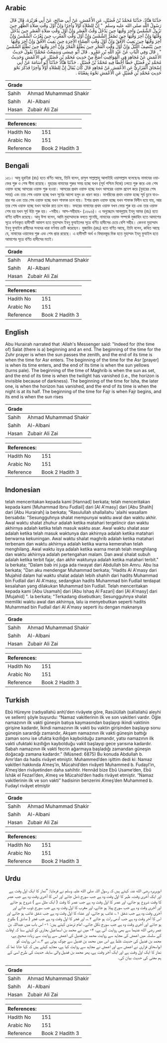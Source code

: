 ## Arabic


<div dir="rtl" lang="ar" style={{fontSize:'larger',backgroundColor:'#f8f9fa',padding:20}}>
حَدَّثَنَا هَنَّادٌ، حَدَّثَنَا مُحَمَّدُ بْنُ فُضَيْلٍ، عَنِ الأَعْمَشِ، عَنْ أَبِي صَالِحٍ، عَنْ أَبِي هُرَيْرَةَ، قَالَ قَالَ رَسُولُ اللَّهِ صلى الله عليه وسلم ‏ "‏ إِنَّ لِلصَّلاَةِ أَوَّلاً وَآخِرًا وَإِنَّ أَوَّلَ وَقْتِ صَلاَةِ الظُّهْرِ حِينَ تَزُولُ الشَّمْسُ وَآخِرَ وَقْتِهَا حِينَ يَدْخُلُ وَقْتُ الْعَصْرِ وَإِنَّ أَوَّلَ وَقْتِ صَلاَةِ الْعَصْرِ حِينَ يَدْخُلُ وَقْتُهَا وَإِنَّ آخِرَ وَقْتِهَا حِينَ تَصْفَرُّ الشَّمْسُ وَإِنَّ أَوَّلَ وَقْتِ الْمَغْرِبِ حِينَ تَغْرُبُ الشَّمْسُ وَإِنَّ آخِرَ وَقْتِهَا حِينَ يَغِيبُ الأُفُقُ وَإِنَّ أَوَّلَ وَقْتِ الْعِشَاءِ الآخِرَةِ حِينَ يَغِيبُ الأُفُقُ وَإِنَّ آخِرَ وَقْتِهَا حِينَ يَنْتَصِفُ اللَّيْلُ وَإِنَّ أَوَّلَ وَقْتِ الْفَجْرِ حِينَ يَطْلُعُ الْفَجْرُ وَإِنَّ آخِرَ وَقْتِهَا حِينَ تَطْلُعُ الشَّمْسُ ‏"‏ ‏.‏ قَالَ وَفِي الْبَابِ عَنْ عَبْدِ اللَّهِ بْنِ عَمْرٍو ‏.‏ قَالَ أَبُو عِيسَى وَسَمِعْتُ مُحَمَّدًا يَقُولُ حَدِيثُ الأَعْمَشِ عَنْ مُجَاهِدٍ فِي الْمَوَاقِيتِ أَصَحُّ مِنْ حَدِيثِ مُحَمَّدِ بْنِ فُضَيْلٍ عَنِ الأَعْمَشِ وَحَدِيثُ مُحَمَّدِ بْنِ فُضَيْلٍ خَطَأٌ أَخْطَأَ فِيهِ مُحَمَّدُ بْنُ فُضَيْلٍ ‏.‏ حَدَّثَنَا هَنَّادٌ حَدَّثَنَا أَبُو أُسَامَةَ عَنْ أَبِي إِسْحَاقَ الْفَزَارِيِّ عَنِ الأَعْمَشِ عَنْ مُجَاهِدٍ قَالَ كَانَ يُقَالُ إِنَّ لِلصَّلاَةِ أَوَّلاً وَآخِرًا فَذَكَرَ نَحْوَ حَدِيثِ مُحَمَّدِ بْنِ فُضَيْلٍ عَنِ الأَعْمَشِ نَحْوَهُ بِمَعْنَاهُ ‏.‏
</div>
<div style={{backgroundColor:'#f8f9fa',padding:20, marginBottom: 10}}><table> <thead> <tr> <th>Grade</th> <th></th> </tr> </thead> <tbody> <tr><td>Sahih</td><td>Ahmad Muhammad Shakir</td></tr><tr><td>Sahih</td><td>Al-Albani</td></tr><tr><td>Hasan</td><td>Zubair Ali Zai</td></tr></tbody></table><table> <thead> <tr> <th>References:</th> <th></th> </tr> </thead> <tbody><tr><td>Hadith No</td><td>151</td></tr><tr><td>Arabic No</td><td>151</td></tr><tr><td>Reference</td><td>Book 2 Hadith 3</td></tr></tbody></table></div>

## Bengali


<div dir="ltr" lang="bn" style={{fontSize:'larger',backgroundColor:'#f8f9fa',padding:20}}>
১৫১। আবু হুরাইরা (রাঃ) হতে বর্ণিত আছে, তিনি বলেন, রাসুল সাল্লাল্লাহু আলাইহি ওয়াসাল্লাম বলেছেনঃ নামাযের ওয়াক্তের শুরু ও শেষ সীমা রয়েছে। যুহরের নামাযের শুরুর সময় হচ্ছে যখন (সূর্য পশ্চিম দিকে) ঢলতে শুরু করে এবং শেষ ওয়াক্ত হচ্ছে আসরের ওয়াক্ত শুরু হওয়া। আসরের প্রথম ওয়াক্ত হচ্ছে যখন আসরের ওয়াক্ত প্রবেশ করে (যুহরের শেষ সময়) এবং তার শেষ ওয়াক্ত হচ্ছে যখন সূর্যের আলো হলুদ রং ধারণ করে। মাগরিবের প্রথম ওয়াক্ত হচ্ছে সূর্য ডুবে যাওয়ার পর এবং তার শেষ ওয়াক্ত হচ্ছে যখন শাফাক চলে যায়। ইশার প্রথম ওয়াক্ত হচ্ছে যখন শাফাক বিলীন হয়ে যায়, আর তার শেষ ওয়াক্ত হচ্ছে যখন অর্ধেক রাত চলে যায়। ফযরের নামাযের প্রথম ওয়াক্ত যখন ভোর শুরু হয় এবং তার ওয়াক্ত শেষ হয় যখন সূর্য উঠা শুরু হয়। -সহীহ। আস-সহীহাহ- (১৬৯৬)। এ অনুচ্ছেদে আবদুল্লাহ ইবনু আমর (রাঃ) হতে বর্ণিত হাদীস রয়েছে। আবু ঈসা বলেন, আমি মুহাম্মাদকে বলতে শুনেছি, নামাযের ওয়াক্ত সম্পর্কে মুজাহিদ হতে আমাশের সূত্রে বর্ণনাকৃত হাদীসটি আমাশ হতে মুহাম্মাদ ইবনু ফুযাইলের সূত্রে বর্ণিত হাদীসের চেয়ে বেশি সহীহ। কেননা মুহাম্মাদ ইবনু ফুযাইল রাবীদের সনদের ধারা বর্ণনায় ক্রটি করেছেন। মুজাহিদ (রহঃ) হতে বর্ণিত আছে, তিনি বলেন, কথিত আছে যে, নামাযের ওয়াক্তের শুরু এবং শেষ প্রান্ত রয়েছে। এ হাদীসটি অর্থ ও বিষয়বস্তুর দিক হতে মুহাম্মদ ইবনু ফুযাইল হতে আমাশের সূত্রে বর্ণিত হাদীসের মতই।
</div>
<div style={{backgroundColor:'#f8f9fa',padding:20, marginBottom: 10}}><table> <thead> <tr> <th>Grade</th> <th></th> </tr> </thead> <tbody> <tr><td>Sahih</td><td>Ahmad Muhammad Shakir</td></tr><tr><td>Sahih</td><td>Al-Albani</td></tr><tr><td>Hasan</td><td>Zubair Ali Zai</td></tr></tbody></table><table> <thead> <tr> <th>References:</th> <th></th> </tr> </thead> <tbody><tr><td>Hadith No</td><td>151</td></tr><tr><td>Arabic No</td><td>151</td></tr><tr><td>Reference</td><td>Book 2 Hadith 3</td></tr></tbody></table></div>

## English


<div dir="ltr" lang="en" style={{fontSize:'larger',backgroundColor:'#f8f9fa',padding:20}}>
Abu Hurairah narrated that :Allah's Messenger said: "Indeed for (the time of) Salat (there is a) beginning and an end. The beginning of the time for the Zuhr prayer is when the sun passes the zenith, and the end of its time is when the time for Asr enters. The beginning of the time for the Asr [prayer] is when its time enters, and the end of its time is when the sun yellows (turns pale). The beginning of the time of Maghrib is when the sun as set, and the end of its time is when the twilight has vanished (i.e., the horizon is invisible because of darkness). The beginning of the time for Isha, the later one, is when the horizon has vanished, and the end of its time is when the night is at its half. The beginning of the time for Fajr is when Fajr begins, and its end is when the sun rises
</div>
<div style={{backgroundColor:'#f8f9fa',padding:20, marginBottom: 10}}><table> <thead> <tr> <th>Grade</th> <th></th> </tr> </thead> <tbody> <tr><td>Sahih</td><td>Ahmad Muhammad Shakir</td></tr><tr><td>Sahih</td><td>Al-Albani</td></tr><tr><td>Hasan</td><td>Zubair Ali Zai</td></tr></tbody></table><table> <thead> <tr> <th>References:</th> <th></th> </tr> </thead> <tbody><tr><td>Hadith No</td><td>151</td></tr><tr><td>Arabic No</td><td>151</td></tr><tr><td>Reference</td><td>Book 2 Hadith 3</td></tr></tbody></table></div>

## Indonesian


<div dir="ltr" lang="id" style={{fontSize:'larger',backgroundColor:'#f8f9fa',padding:20}}>
telah menceritakan kepada kami [Hannad] berkata; telah menceritakan kepada kami [Muhammad Ibnu Fudlail] dari [Al A'masy] dari [Abu Shalih] dari [Abu Hurairah] ia berkata; "Rasulullah shallallahu 'alaihi wasallam bersabda: "Sesungguhnya shalat mempunyai waktu awal dan waktu akhir. Awal waktu shalat zhuhur adalah ketika matahari tergelincir dan waktu akhirnya adalah ketika telah masuk waktu asar. Awal waktu shalat asar adalah ketika telah masuk waktunya dan akhirnya adalah ketika matahari berwarna kekuningan. Awal waktu shalat maghrib adalah ketika matahari terbenam dan waktu akhirnya adalah ketika warna kemerahan telah menghilang. Awal waktu isya adalah ketika warna merah telah menghilang dan waktu akhirnya adalah pertengahan malam. Dan awal shalat subuh adalah ketika terbit fajar, dan akhir waktunya adalah ketika matahari terbit." Ia berkata; "Dalam bab ini juga ada riwayat dari Abdullah bin Amru. Abu Isa berkata; "Dan aku mendengar Muhammad berkata; "Hadits Al A'masy dari Mujahid dalam hal waktu shalat adalah lebih shahih dari hadits Muhammad bin Fudlail dari Al A'masy, sedangkan hadits Muhammad bin Fudlail terdapat kesalahan yang dilakukan Muhammad bin Fudlail. Telah menceritakan kepada kami [Abu Usamah] dari [Abu Ishaq Al Fazari] dari [Al A'masy] dari [Mujahid] ". Ia berkata; "Terkadang disebutkan; Sesungguhnya shalat memiliki waktu awal dan akhirnya, lalu ia menyebutkan seperti hadits Muhammad bin Fudlail dari Al A'masy seperti itu dengan maknanya
</div>
<div style={{backgroundColor:'#f8f9fa',padding:20, marginBottom: 10}}><table> <thead> <tr> <th>Grade</th> <th></th> </tr> </thead> <tbody> <tr><td>Sahih</td><td>Ahmad Muhammad Shakir</td></tr><tr><td>Sahih</td><td>Al-Albani</td></tr><tr><td>Hasan</td><td>Zubair Ali Zai</td></tr></tbody></table><table> <thead> <tr> <th>References:</th> <th></th> </tr> </thead> <tbody><tr><td>Hadith No</td><td>151</td></tr><tr><td>Arabic No</td><td>151</td></tr><tr><td>Reference</td><td>Book 2 Hadith 3</td></tr></tbody></table></div>

## Turkish


<div dir="ltr" lang="tr" style={{fontSize:'larger',backgroundColor:'#f8f9fa',padding:20}}>
Ebû Hüreyre (radıyallahü anh)’den rivâyete göre, Rasûlüllah (sallallahü aleyhi ve sellem) şöyle buyurdu: “Namaz vakitlerinin ilk ve son vakitleri vardır. Öğle namazının ilk vakti güneşin batıya kaymasından başlayıp ikindi vaktinin girişine kadardır, İkindi namazının ilk vakti bu vaktin girişinden başlayıp sonu güneşin sarardığı zamandır, Akşam namazının ilk vakti güneşin battığı zaman sonu ise ufukta kızıllığın kaybolduğu zamandır, yatsı namazının ilk vakti ufuktaki kızıllığın kaybolduğu vakit başlayıp gece yarısına kadardır. Sabah namazının ilk vakti fecrin ağarmaya başladığı zamandan güneşin doğacağı zamana kadardır.” (Müsned: 6875) Bu konuda Abdullah b. Amr’dan da hadis rivâyet etmiştir. Muhammed’den işittim dedi ki: Namaz vakitleri hakkında A’meş’in, Mücahid’den rivâyeti Muhammed b. Fudayl’in, A’meş’den rivâyetinden daha sahihtir. Hennâd bize Ebû Usame’den, Ebû İshâk el Fezarî’den, A’meş ve Mücahid’den hadis rivâyet etmiştir. “Namaz vakitlerinin ilk ve son vakti” hadisinin benzerini A’meş’den Muhammed b. Fudayl rivâyet etmiştir
</div>
<div style={{backgroundColor:'#f8f9fa',padding:20, marginBottom: 10}}><table> <thead> <tr> <th>Grade</th> <th></th> </tr> </thead> <tbody> <tr><td>Sahih</td><td>Ahmad Muhammad Shakir</td></tr><tr><td>Sahih</td><td>Al-Albani</td></tr><tr><td>Hasan</td><td>Zubair Ali Zai</td></tr></tbody></table><table> <thead> <tr> <th>References:</th> <th></th> </tr> </thead> <tbody><tr><td>Hadith No</td><td>151</td></tr><tr><td>Arabic No</td><td>151</td></tr><tr><td>Reference</td><td>Book 2 Hadith 3</td></tr></tbody></table></div>

## Urdu


<div dir="rtl" lang="ur" style={{fontSize:'larger',backgroundColor:'#f8f9fa',padding:20}}>
ابوہریرہ رضی الله عنہ کہتے ہیں کہ رسول اللہ صلی الله علیہ وسلم نے فرمایا: ”نماز کا ایک اول وقت ہے اور ایک آخری وقت، ظہر کا اول وقت وہ ہے جب سورج ڈھل جائے اور اس کا آخری وقت وہ ہے جب عصر کا وقت شروع ہو جائے، اور عصر کا اول وقت وہ ہے جب عصر کا وقت ( ایک مثل سے ) شروع ہو جائے اور آخری وقت وہ ہے جب سورج پیلا ہو جائے، اور مغرب کا اول وقت وہ ہے جب سورج ڈوب جائے اور آخری وقت وہ ہے جب شفق ۱؎ غائب ہو جائے، اور عشاء کا اول وقت وہ ہے جب شفق غائب ہو جائے اور اس کا آخر وقت وہ ہے جب آدھی رات ہو جائے ۲؎، اور فجر کا اول وقت وہ ہے جب فجر ( صادق ) طلوع ہو جائے اور آخری وقت وہ ہے جب سورج نکل جائے۔ امام ترمذی کہتے ہیں: ۱- اس باب میں عبداللہ بن عمر رضی الله عنہما سے بھی روایت آئی ہے، ۲- میں نے محمد بن اسماعیل بخاری کو کہتے سنا کہ اوقات کے سلسلہ میں اعمش کی مجاہد سے روایت محمد بن فضیل کی اعمش سے روایت سے زیادہ صحیح ہے، محمد بن فضیل کی حدیث غلط ہے اس میں محمد بن فضیل سے چوک ہوئی ہے ۳؎، اس روایت کو ابواسحاق فزاری نے اعمش سے اور اعمش نے مجاہد سے روایت کیا ہے، مجاہد کہتے ہیں کہ کہا جاتا تھا کہ نماز کا ایک اول وقت ہے اور ایک آخر وقت ہے، پھر محمد بن فضیل والی سابقہ حدیث کی طرح اسی کے ہم معنی کی حدیث بیان کی۔
</div>
<div style={{backgroundColor:'#f8f9fa',padding:20, marginBottom: 10}}><table> <thead> <tr> <th>Grade</th> <th></th> </tr> </thead> <tbody> <tr><td>Sahih</td><td>Ahmad Muhammad Shakir</td></tr><tr><td>Sahih</td><td>Al-Albani</td></tr><tr><td>Hasan</td><td>Zubair Ali Zai</td></tr></tbody></table><table> <thead> <tr> <th>References:</th> <th></th> </tr> </thead> <tbody><tr><td>Hadith No</td><td>151</td></tr><tr><td>Arabic No</td><td>151</td></tr><tr><td>Reference</td><td>Book 2 Hadith 3</td></tr></tbody></table></div>